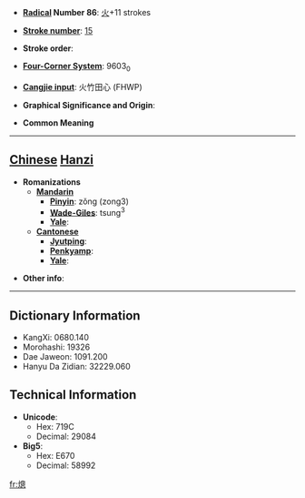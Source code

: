 * '''[[Wiktionary:Chinese radical index| Radical]] Number 86''': [[Wiktionary:Chinese radical index 火|火]]+11 strokes

* '''[[Wiktionary:Chinese total strokes index|Stroke number]]''': [[Wiktionary:Chinese total strokes index 15|15]]

* '''Stroke order''': 

* '''[[Wiktionary:Chinese four corner index|Four-Corner System]]''': 9603<sub>0</sub>

* '''[[Wiktionary:Chinese Cangjie index|Cangjie input]]''': 火竹田心 (FHWP)

* '''Graphical Significance and Origin''': 

* '''Common Meaning'''

----

== [[Chinese]] [[Hanzi]] ==

* '''Romanizations'''
** '''[[Mandarin]]'''
*** '''[[Pinyin]]''': zǒng (zong3)
*** '''[[Wade-Giles]]''': tsung<sup>3</sup>
*** '''[[Yale]]''': 
** '''[[Cantonese]]'''
*** '''[[Jyutping]]''':
*** '''[[Penkyamp]]''': 
*** '''[[Yale]]''': 

* '''Other info''': 

----

== Dictionary Information ==

* KangXi: 0680.140
* Morohashi: 19326
* Dae Jaweon: 1091.200
* Hanyu Da Zidian: 32229.060

== Technical Information ==

* '''Unicode''':
** Hex: 719C
** Decimal: 29084
* '''Big5''':
** Hex: E670
** Decimal: 58992

[[fr:熜]]
